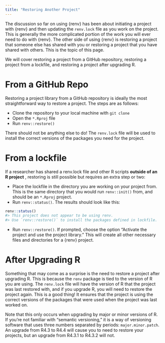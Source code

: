 ```yaml
---
title: "Restoring Another Project"
---
```


The discussion so far on using {renv} has been about initiating a project with {renv} and then updating the `renv.lock` file as you work on the project. This is generally the more complicated portion of the work you will ever need to do with {renv}. The other side of using {renv} is restoring a project that someone else has shared with you or restoring a project that you have shared with others. This is the topic of this page.

We will cover restoring a project from a GitHub repository, restoring a project from a lockfile, and restoring a project after upgrading R.

# From a GitHub Repo

Restoring a project library from a GitHub repository is ideally the most straightforward way to restore a project. The steps are as follows:

-   Clone the repository to your local machine with `git clone`
-   Open the `*.Rproj` file
-   Run `renv::restore()`

There should not be anything else to do! The `renv.lock` file will be used to install the correct versions of the packages you need for the project.

# From a lockfile

If a researcher has shared a renv.lock file and other R scripts **outside of an R project** , restoring is still possible but requires an extra step or two:

-   Place the lockfile in the directory you are working on your project from. This is the same directory that you would run `renv::init()` from, and should be an `*.Rproj` project.
-   Run `renv::status()`. The results should look like this:
``` r
renv::status()
#> This project does not appear to be using renv.
#> Use `renv::restore()` to install the packages defined in lockfile.
```
-   Run `renv::restore()`. If prompted, choose the option "Activate the project and use the project library." This will create all other necessary files and directories for a {renv} project.



# After Upgrading R

Something that may come as a surprise is the need to restore a project after upgrading R. This is because the `renv` package is tied to the version of R you are using. The `renv.lock` file will have the version of R that the project was last restored with, and if you upgrade R, you will need to restore the project again. This is a good thing! It ensures that the project is using the correct versions of the packages that were used when the project was last worked on.

Note that this only occurs when upgrading by major or minor versions of R. If you're not familiar with "semantic versioning," it is a way of versioning software that uses three numbers separated by periods: `major.minor.patch`. An upgrade from R4.3 to R4.4 will cause you to need to restore your projects, but an upgrade from R4.3.1 to R4.3.2 will not.

